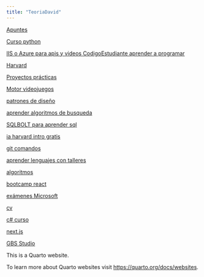 ```yaml
---
title: "TeoriaDavid"
---
```


 [Apuntes](https://losapuntesdemajo.vercel.app/)

[Curso python](http://join.replit.com/python)

[IIS o Azure para apis y videos CodigoEstudiante aprender a programar](https://www.codedex.io/)

[Harvard](https://pll.harvard.edu/course/cs50-introduction-computer-science)

[Proyectos prácticas](https://github.com/bradtraversy/50projects50days)

[Motor videojuegos](https://godotengine.org/)

[patrones de diseño](http://patterns.dev)

[aprender algoritmos de busqueda](http://the-algorithms.com/es
https://w3schools.com)

[SQLBOLT para aprender sql](https://sqlbolt.com/)

[ia harvard intro gratis](http://cs50.harvard.edu/ai/2023)

[git comandos ](https://buff.ly/2TEOUAz)

[aprender lenguajes con talleres](https://scrimba.com/)

[algoritmos ](https://es.khanacademy.org/computing/computer-science/algorithms)

[bootcamp react](http://midu.link/bootcamp)

[exámenes Microsoft](https://learn.microsoft.com/es-es/credentials/certifications/practice-assessments-for-microsoft-certifications)

[cv]( https://resume.io/r/LCKxoTxjb)

[c# curso](https://www.freecodecamp.org/learn/foundational-c-sharp-with-microsoft/)

[next.js](https://nextjs.org/learn)

[GBS Studio](https://www.gbstudio.dev/)

This is a Quarto website.

To learn more about Quarto websites visit <https://quarto.org/docs/websites>.
